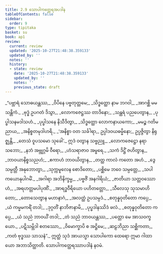 ```yaml
---
title: 2.9 သောပါကတ္ထေရအပဒါန
tableOfContents: false
sidebar:
  order: 9
type: tipitaka
basket: su
book: ap1
review:
  current: review
  updated: '2025-10-27T21:48:38.359133'
  updated_by: ''
  notes: ''
  history:
  - state: review
    date: '2025-10-27T21:48:38.359133'
    updated_by: ''
    notes: ''
    previous_state: draft
---
```



<ReviewStatus review={frontmatter.review} showDetails={true} />

<HypothesisAnnotation frontmatter={frontmatter} />

<DynamicBreadcrumb />

<Division number="112" book="ap1" e="ch" v="20" p="70">

<Paragraph number="823" type="verses" book="ap1">
_“ပဗ္ဘာရံ သောဓယန္တဿ,_  
_ဝိပိနေ ပဗ္ဗတုတ္တမေ;_  
_သိဒ္ဓတ္ထော နာမ ဘဂဝါ,_  
_အာဂစ္ဆိ မမ သန္တိကံ._  

</Paragraph>

</Division>
<Division number="113" book="ap1" e="ch" v="20" p="70">

<Paragraph number="824" type="verses" book="ap1">
_ဗုဒ္ဓံ ဥပဂတံ ဒိသွာ,_  
_လောကဇေဋ္ဌဿ တာဒိနော;_  
_သန္ထရံ ပညပေတွာန,_  
_ပုပ္ဖါသနမဒါသဟံ._  

</Paragraph>

</Division>
<Division number="114" book="ap1" e="ch" v="20" p="70">

<Paragraph number="825" type="verses" book="ap1">
_ပုပ္ဖါသနေ နိသီဒိတွာ,_  
_သိဒ္ဓတ္ထော လောကနာယကော;_  
_မမဉ္စ ဂတိမညာယ,_  
_အနိစ္စတမုဒါဟရိ._  

</Paragraph>

</Division>
<Division number="115" book="ap1" e="ch" v="20" p="70">

<Paragraph number="826" book="ap1">
_‘အနိစ္စာ ဝတ သင်္ခါရာ,_  
ဥပ္ပါဒဝယဓမ္မိနော;_  
ဥပ္ပဇ္ဇိတွာ နိရုဇ္ဈန္တိ,_  
_တေသံ ဝူပသမော သုခေါ’._  

</Paragraph>

</Division>
<Division number="116" book="ap1" e="ch" v="20" p="70">

<Paragraph number="827" type="verses" book="ap1">
ဣဒံ ဝတွာန သဗ္ဗညူ,_  
_လောကဇေဋ္ဌော နရာသဘော;_  
_နဘံ အဗ္ဘုဂ္ဂမိ ဝီရော,_  
_ဟံသရာဇာဝ အမ္ဗရေ._  

</Paragraph>

</Division>
<Division number="117" book="ap1" e="ch" v="20" p="70">

<Paragraph number="828" type="verses" book="ap1">
_သကံ ဒိဋ္ဌိံ ဇဟိတွာန,_  
_ဘာဝယာနိစ္စသညဟံ;_  
_ဧကာဟံ ဘာဝယိတွာန,_  
_တတ္ထ ကာလံ ကတော အဟံ._  

</Paragraph>

</Division>
<Division number="118" book="ap1" e="ch" v="20" p="70">

<Paragraph number="829" type="verses" book="ap1">
_ဒွေ သမ္ပတ္တီ အနုဘောတွာ,_  
_သုက္ကမူလေန စောဒိတော;_  
_ပစ္ဆိမေ ဘဝေ သမ္ပတ္တေ,_  
_သပါကယောနုပါဂမိံ._  

</Paragraph>

</Division>
<Division number="119" book="ap1" e="ch" v="20" p="70">

<Paragraph number="830" type="verses" book="ap1">
_အဂါရာ အဘိနိက္ခမ္မ,_  
_ပဗ္ဗဇိံ အနဂါရိယံ;_  
_ဇာတိယာ သတ္တဝဿောဟံ,_  
_အရဟတ္တမပါပုဏိံ._  

</Paragraph>

</Division>
<Division number="120" book="ap1" e="ch" v="20" p="71">

<Paragraph number="831" type="verses" book="ap1">
_အာရဒ္ဓဝီရိယော ပဟိတတ္တော,_  
_သီလေသု သုသမာဟိတော;_  
_တောသေတွာန မဟာနာဂံ,_  
_အလတ္ထံ ဥပသမ္ပဒံ._  

</Paragraph>

</Division>
<Division number="121" book="ap1" e="ch" v="20" p="71">

<Paragraph number="832" type="verses" book="ap1">
_စတုန္နဝုတိတော ကပ္ပေ,_  
_ယံ ကမ္မမကရိံ တဒါ;_  
_ဒုဂ္ဂတိံ နာဘိဇာနာမိ,_  
_ပုပ္ဖဒါနဿိဒံ ဖလံ._  

</Paragraph>

</Division>
<Division number="122" book="ap1" e="ch" v="20" p="71">

<Paragraph number="833" type="verses" book="ap1">
_စတုန္နဝုတိတော ကပ္ပေ,_  
_ယံ သညံ ဘာဝယိံ တဒါ;_  
_တံ သညံ ဘာဝယန္တဿ,_  
_ပတ္တော မေ အာသဝက္ခယော._  

</Paragraph>

</Division>
<Division number="123" book="ap1" e="ch" v="20" p="71">

<Paragraph number="834" type="verses" book="ap1">
_ပဋိသမ္ဘိဒါ စတဿော,_  
_ဝိမောက္ခာပိ စ အဋ္ဌိမေ;_  
_ဆဠဘိညာ သစ္ဆိကတာ,_  
_ကတံ ဗုဒ္ဓဿ သာသနံ”._  

</Paragraph>

<Paragraph number="835" book="ap1">
ဣတ္ထံ သုဒံ အာယသ္မာ သောပါကော ထေရော ဣမာ ဂါထာယော အဘာသိတ္ထာတိ.

</Paragraph>
</Division>

<Paragraph number="836" type="center" book="ap1">
သောပါကတ္ထေရဿာပဒါနံ နဝမံ.
</Paragraph>